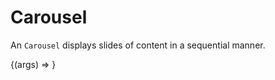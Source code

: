 
<Meta
  title="Molecules/Carousel"
  component={Carousel}
  argTypes={{}}
/>

# Carousel

An `Carousel` displays slides of content in a sequential manner.

<Canvas>
  <Story
    name="Default"
    args={{
      children: "test"
    }}
  >
    {(args) => <Carousel {...args} />}
  </Story>
</Canvas>

<ArgsTable of={Carousel} />